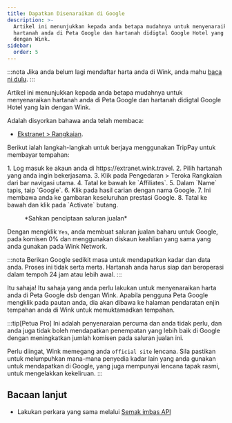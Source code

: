 ```yaml
---
title: Dapatkan Disenaraikan di Google
description: >-
  Artikel ini menunjukkan kepada anda betapa mudahnya untuk menyenaraikan
  hartanah anda di Peta Google dan hartanah didigtal Google Hotel yang lain
  dengan Wink.
sidebar:
  order: 5
---
```


:::nota
Jika anda belum lagi mendaftar harta anda di Wink, anda mahu [baca ni dulu](/extranet/what-is-extranet).
:::

Artikel ini menunjukkan kepada anda betapa mudahnya untuk menyenaraikan hartanah anda di Peta Google dan hartanah didigtal Google Hotel yang lain dengan Wink.

Adalah disyorkan bahawa anda telah membaca:

* [Ekstranet > Rangkaian](/extranet/network/).

Berikut ialah langkah-langkah untuk berjaya menggunakan TripPay untuk membayar tempahan:

<Steps>
  1. Log masuk ke akaun anda di https://extranet.wink.travel.
  2. Pilih hartanah yang anda ingin bekerjasama.
  3. Klik pada Pengedaran > Teroka Rangkaian dari bar navigasi utama.
  4. Tatal ke bawah ke `Affiliates`.
  5. Dalam `Name` tapis, taip `Google`.
  6. Klik pada hasil carian dengan nama Google.
  7. Ini membawa anda ke gambaran keseluruhan prestasi Google.
  8. Tatal ke bawah dan klik pada `Activate` butang.
</Steps>


<figure>
  <CloudinaryImage width="700" height="404" resize="scale" quality="best" alt="Buat saluran jualan" src="academy/create-sales-channel" errorImage="noimage_opaque_nyrtl0.png" />

  <figcaption>*Sahkan penciptaan saluran jualan*</figcaption>
</figure>


Dengan mengklik `Yes`, anda membuat saluran jualan baharu untuk Google, pada komisen 0% dan menggunakan diskaun keahlian yang sama yang anda gunakan pada Wink Network.

:::nota
Berikan Google sedikit masa untuk mendapatkan kadar dan data anda. Proses ini tidak serta merta. Hartanah anda harus siap dan beroperasi dalam tempoh 24 jam atau lebih awal.
:::

Itu sahaja! Itu sahaja yang anda perlu lakukan untuk menyenaraikan harta anda di Peta Google dsb dengan Wink. Apabila pengguna Peta Google mengklik pada pautan anda, dia akan dibawa ke halaman pendaratan enjin tempahan anda di Wink untuk memuktamadkan tempahan.

:::tip\[Petua Pro]
Ini adalah penyenaraian percuma dan anda tidak perlu, dan anda juga tidak boleh mendapatkan penempatan yang lebih baik di Google dengan meningkatkan jumlah komisen pada saluran jualan ini.

Perlu diingat, Wink memegang anda `official site` lencana. Sila pastikan untuk melumpuhkan mana-mana penyedia kadar lain yang anda gunakan untuk mendapatkan di Google, yang juga mempunyai lencana tapak rasmi, untuk mengelakkan kekeliruan.
:::

## Bacaan lanjut

* Lakukan perkara yang sama melalui [Semak imbas API](/developers/apis/#distribution-api)

